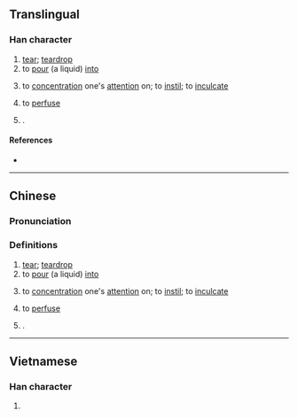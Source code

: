 {{character info}}
==Translingual==

===Han character===
{{Han char|rn=85|rad=水|as=21|sn=24|four=37127|canj=ESEI|ids=⿰氵屬}}

# [[tear]]; [[teardrop]]
# to [[pour]] (a liquid) [[into]]
# {{lb|zh|figurative}} to [[concentration]] one's [[attention]] on; to [[instil]]; to [[inculcate]]
# {{lb|zh|medicine}} to [[perfuse]]
# {{surname|zh|nodot=1}}.

====References====
* {{Han ref|kx=0664.040|dkj=18815|dj=1072.290|hdz=31798.010|uh=705F|ud=28767|bh=F8AD|bd=63661}}

----

==Chinese==
{{zh-forms}}

===Pronunciation===
{{zh-pron
|m=zhú
|c=zuk1
|mc=
|oc=
|ma=
|cat=n,v,pn
}}

===Definitions===
{{zh-hanzi}}

# [[tear]]; [[teardrop]]
# to [[pour]] (a liquid) [[into]]
# {{lb|zh|figurative}} to [[concentration]] one's [[attention]] on; to [[instil]]; to [[inculcate]]
# {{lb|zh|medicine}} to [[perfuse]]
# {{surname|zh|nodot=1}}.

----

==Vietnamese==

===Han character===
{{vi-readings|rs=水21| hanviet = luộc}}

# {{rfdef|vi|sort=水21}}